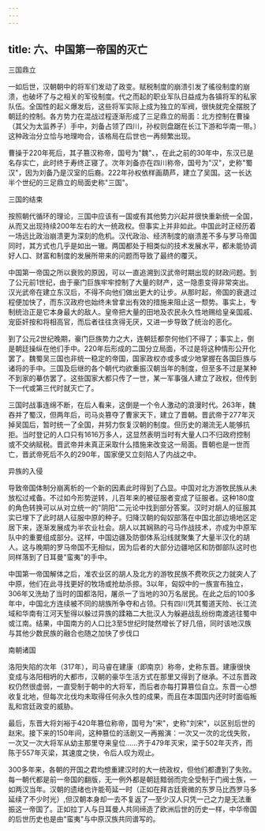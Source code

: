 ```yaml
---
---
---
```

title: 六、中国第一帝国的灭亡
---



三国鼎立

一如后世，汉朝朝中的将军们发动了政变。赋税制度的崩溃引发了徭役制度的崩溃，也破坏了与之相关的军役制度。代之而起的职业军队日益成为各镇将军的私家队伍。全国性的起义爆发后，这些将军实际上成为独立的军阀，很快就完全摆脱了朝廷的控制。各方势力在混战过程逐渐形成了三足鼎立的局面：北方控制在曹操（其父为太监养子）手中，刘备占领了四川，孙权则盘踞在长江下游和华南一带。〕这种政治分立恰与地理吻合，该格局在后世也一再频繁出现。

曹操于220年死后，其子篡汉称帝，国号为"魏"、，在此之前的30年中，东汉已是名存实亡，此时终于寿终正寝了。次年刘备亦在四川称帝，国号为"汉"，史称"蜀汉"，因为刘备乃是汉室的后裔。222年孙权依样画葫芦，建立了吴国。这一长达半个世纪的三足鼎立的局面史称"三国"。

三国的结束

按照朝代循环的理论，三国中应该有一国或有其他势力兴起并很快重新统一全国，从而又出现持续200年左右的大一统政权。但事实上并非如此。中国此时正经历着一场远比政治崩溃更为深刻的危机。汉代政治、经济制度的崩溃差不多与罗马帝国同时，其方式也几乎是如出一辙。两国都处于相类似的技术发展水平，都未能协调好人口、财富和制度的发展所带来的问题而导致了最终的覆灭。

中国第一帝国之所以衰败的原因，可以一直追溯到汉武帝时期出现的财政问题。到了公元前1世纪，由于豪门巨族牢牢控制了大量的财产，这一隐患变得非常突出。汉光武帝在建立东汉后，不得不向他们做出更大的让步。从那时起，帝国的衰退过程便加快了，而东汉政府也始终未曾拿出有效的措施来阻止这一颓势。事实上，专制统治正是它本身最大的敌人。皇帝把大量的田地及农民永久性地赐给皇亲国戚、宠臣奸按和将相高官，而后者往往贪得无厌，又进一步导致了统治的恶化。

到了公元2世纪晚期，豪门巨族势力之大，连朝廷都奈何他们不得了；事实上，倒是朝廷操纵在他们手中。220年后形成的二国分立局面，不过是将这种情形公开化罢了。魏蜀吴三国也非统一稳定的帝国，国家政权亦或多或少地掌握在各国巨族与诸将的手中。三国及后继的各个朝代均欲重振汉朝当年的制度，但至多不过是某种不到家的摹仿罢了。这些国家大都只传了一世，某一军事强人建立了政权，但传到下一代或第三代时就灭亡了。

三国时战事连绵不断，在后人看来，这倒是一个令人激动的浪漫时代。263年，魏吞并了蜀汉，但两年后，司马炎篡夺了曹家天下，建立了晋朝。晋武帝于277年灭掉吴国后，暂时统一了全国，并努力恢复汉朝的制度。但历史的潮流无人能够抗拒。当时登记的人口只有1616万多人，这显然表明当时有大量人口不归政府控制或不交纳赋税。晋武帝并未真正采取什么措施来改变这一局面。晋朝也是一世而亡，晋武帝死后不久的290年，国家便又立刻陷人了内战之中。

异族的入侵

导致帝国体制分崩离析的一个新的因素此时得到了凸显。中国对北方游牧民族从未放松过戒备。不过如今形势逆转，儿百年来的被征服者变成了征服者。这种180度的角色转换可以从对立统一的"阴阳"二元论中找到部分答案。汉时对胡人的征服其实已埋下了此时胡人征服中原的种子。归降汉朝的匈奴部落在中国北部边境地区定居下来，逐渐发展成为半农业社会。胡人以其娴熟的弓马作战技术，亦成为中原军队中的重要组成部分。这样，中国边疆及防御体系沿线就聚集了大量半汉化的胡人。这与晚期的罗马帝国不无相似，因为后者的大部分边疆地区和防御部队这时也同样落到了日耳曼"蛮夷"的手中。

中国第一帝国解体之后，准农业区的胡人及北方的游牧民族不费吹灰之力就突人了中原，他们在此寻找更好的牧场或抢劫杀掠。3以年，匈奴中的一族宣布独立，306年又洗劫了当时的国都洛阳，屠杀一了当地的30万名居民。在此之后的100多年中，中国北方连续被不同的胡族所争夺和占领。只有四川凭其蜀道天险、长江流域和华南有江河天堑得以躲过异族的蹂箱二大批汉人为躲避战乱纷纷南渡逃往蜀中或江南。结果，中国南方的人口比3至5世纪时陡然增长了好几倍，同时该地汉族与其他少数民族的融合也随之加快了步伐口

南朝诸国

洛阳失陷的次年（317年），司马睿在建康（即南京）称帝，史称东晋。建康很快变成与洛阳相坍的大都市，汉朝的豪华生活方式在那里又得到了继承。不过东晋政权仍然很虚弱，一直受制于朝中的大将军，而后者亦每打算篡位自立。东晋一心想收复北地，但每次北伐均未取得任何永久性的成果，而且在本国国内还时时面临叛乱和宫廷政变的威胁。

最后，东晋大将刘裕于420年篡位称帝，国号为"宋"，史称"刘宋"，以区别后世的赵宋。接下来的150年间，这种篡位的活剧又一再搬演：一次又一次的北伐失败，一次又一次大将军从幼主那里夺来皇位……齐于479年灭宋，梁于502年灭齐，而陈于557年灭梁，其速度之快，令后人叹为观止。

300多年来，各朝的开国之君均想重建汉时的大一统政权，但他们都遭到了失败。每一朝代都是前一帝国的翻版，无一例外都是朝廷黯弱而完全受制于门阀士族，一如两汉当年。汉朝的遗绪也许能苟延一时（正如在拜古廷衰微的东罗马比西罗马多延续了不少时光）,但汉朝本身却一去不复返了―至少汉人只凭一己之力是无法重振这一帝国了。正如拉丁人与日耳曼人共同缔造了欧洲后世的历史一样，中华帝国的后世历史也是由"蛮夷"与中原汉族共同谱写的。